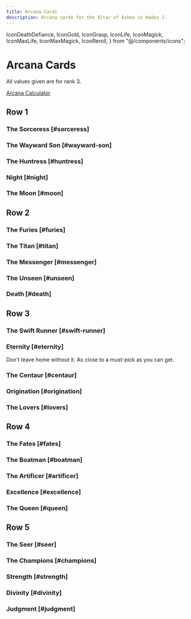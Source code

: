 ```yaml
---
title: Arcana Cards
description: Arcana cards for the Altar of Ashes in Hades 2.
---
```



  IconDeathDefiance,
  IconGold,
  IconGrasp,
  IconLife,
  IconMagick,
  IconMaxLife,
  IconMaxMagick,
  IconReroll,
} from "@/components/icons";

# Arcana Cards

<Callout>All values given are for rank 3.</Callout>

[Arcana Calculator](arcana-calc)

## Row 1

### The Sorceress [#sorceress]

<Arcana data={DbArcana.sorceress} />

### The Wayward Son [#wayward-son]

<Arcana data={DbArcana.waywardSon} />

### The Huntress [#huntress]

<Arcana data={DbArcana.huntress}>

</Arcana>

### Night [#night]

<Arcana data={DbArcana.night} />

### The Moon [#moon]

<Arcana data={DbArcana.moon} />

## Row 2

### The Furies [#furies]

<Arcana data={DbArcana.furies} />

### The Titan [#titan]

<Arcana data={DbArcana.titan} />

### The Messenger [#messenger]

<Arcana data={DbArcana.messenger} />

### The Unseen [#unseen]

<Arcana data={DbArcana.unseen} />

### Death [#death]

<Arcana data={DbArcana.death} />

## Row 3

### The Swift Runner [#swift-runner]

<Arcana data={DbArcana.swiftRunner} />

### Eternity [#eternity]

<Arcana data={DbArcana.eternity} />

Don't leave home without it. As close to a must-pick as you can get.

### The Centaur [#centaur]

<Arcana data={DbArcana.centaur} />

### Origination [#origination]

<Arcana data={DbArcana.origination} />

### The Lovers [#lovers]

<Arcana data={DbArcana.lovers} />

## Row 4

### The Fates [#fates]

<Arcana data={DbArcana.fates} />

### The Boatman [#boatman]

<Arcana data={DbArcana.boatman} />

### The Artificer [#artificer]

<Arcana data={DbArcana.artificer}>

</Arcana>

### Excellence [#excellence]

<Arcana data={DbArcana.excellence} />

### The Queen [#queen]

<Arcana data={DbArcana.queen} />

## Row 5

### The Seer [#seer]

<Arcana data={DbArcana.seer} />

### The Champions [#champions]

<Arcana data={DbArcana.champions} />

### Strength [#strength]

<Arcana data={DbArcana.strength} />

### Divinity [#divinity]

<Arcana data={DbArcana.divinity} />

### Judgment [#judgment]

<Arcana data={DbArcana.judgment} />
